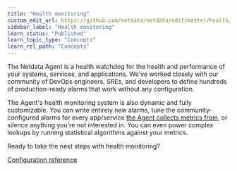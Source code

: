 ```yaml
---
title: "Health monitoring"
custom_edit_url: https://github.com/netdata/netdata/edit/master/health/README.md
sidebar_label: "Health monitoring"
learn_status: "Published"
learn_topic_type: "Concepts"
learn_rel_path: "Concepts"
---
```



The Netdata Agent is a health watchdog for the health and performance of your systems, services, and applications. We've
worked closely with our community of DevOps engineers, SREs, and developers to define hundreds of production-ready
alarms that work without any configuration.

The Agent's health monitoring system is also dynamic and fully customizable. You can write entirely new alarms, tune the
community-configured alarms for every app/service [the Agent collects metrics from](/docs/nightly/integrations/monitor), or
silence anything you're not interested in. You can even power complex lookups by running statistical algorithms against
your metrics.

Ready to take the next steps with health monitoring?

[Configuration reference](/docs/nightly/configuration/health)
